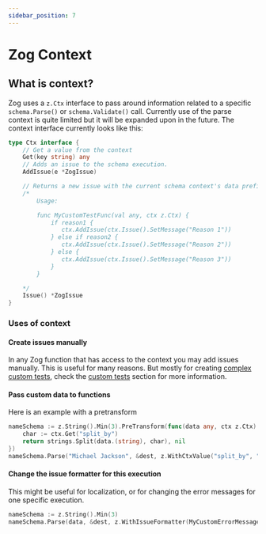 ```yaml
---
sidebar_position: 7
---
```


# Zog Context

## What is context?

Zog uses a `z.Ctx` interface to pass around information related to a specific `schema.Parse()` or `schema.Validate()` call. Currently use of the parse context is quite limited but it will be expanded upon in the future. The context interface currently looks like this:

```go
type Ctx interface {
	// Get a value from the context
	Get(key string) any
	// Adds an issue to the schema execution.
	AddIssue(e *ZogIssue)

	// Returns a new issue with the current schema context's data prefilled
	/*
		Usage:

		func MyCustomTestFunc(val any, ctx z.Ctx) {
			if reason1 {
			   ctx.AddIssue(ctx.Issue().SetMessage("Reason 1"))
			} else if reason2 {
			   ctx.AddIssue(ctx.Issue().SetMessage("Reason 2"))
			} else {
			   ctx.AddIssue(ctx.Issue().SetMessage("Reason 3"))
			}
		}

	*/
	Issue() *ZogIssue
}
```

### Uses of context

#### Create issues manually

In any Zog function that has access to the context you may add issues manually. This is useful for many reasons. But mostly for creating [complex custom tests](/custom-tests), check the [custom tests](/custom-tests) section for more information.

#### Pass custom data to functions

Here is an example with a pretransform

```go
nameSchema := z.String().Min(3).PreTransform(func(data any, ctx z.Ctx) (any, error) {
	char := ctx.Get("split_by")
	return strings.Split(data.(string), char), nil
})
nameSchema.Parse("Michael Jackson", &dest, z.WithCtxValue("split_by", " "))
```

#### Change the issue formatter for this execution

This might be useful for localization, or for changing the error messages for one specific execution.

```go
nameSchema := z.String().Min(3)
nameSchema.Parse(data, &dest, z.WithIssueFormatter(MyCustomErrorMessageFormatter))
```
